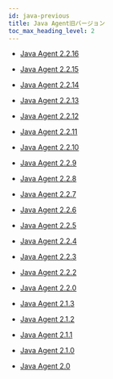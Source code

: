 ```yaml
---
id: java-previous
title: Java Agent旧バージョン
toc_max_heading_level: 2
---
```


-   [Java Agent 2.2.16](java-2_2_16)

-   [Java Agent 2.2.15](java-2_2_15)

-   [Java Agent 2.2.14](java-2_2_14)

-   [Java Agent 2.2.13](java-2_2_13)

-   [Java Agent 2.2.12](java-2_2_12)

-   [Java Agent 2.2.11](java-2_2_11)

-   [Java Agent 2.2.10](java-2_2_10)

-   [Java Agent 2.2.9](java-2_2_9)

-   [Java Agent 2.2.8](java-2_2_8)

-   [Java Agent 2.2.7](java-2_2_7)

-   [Java Agent 2.2.6](java-2_2_6)

-   [Java Agent 2.2.5](java-2_2_5)

-   [Java Agent 2.2.4](java-2_2_4)

-   [Java Agent 2.2.3](java-2_2_3)

-   [Java Agent 2.2.2](java-2_2_2)

-   [Java Agent 2.2.0](java-2_2_0)

-   [Java Agent 2.1.3](java-2_1_3)

-   [Java Agent 2.1.2](java-2_1_2)

-   [Java Agent 2.1.1](java-2_1_1)

-   [Java Agent 2.1.0](java-2_1_0)

-   [Java Agent 2.0](java-2_0)
